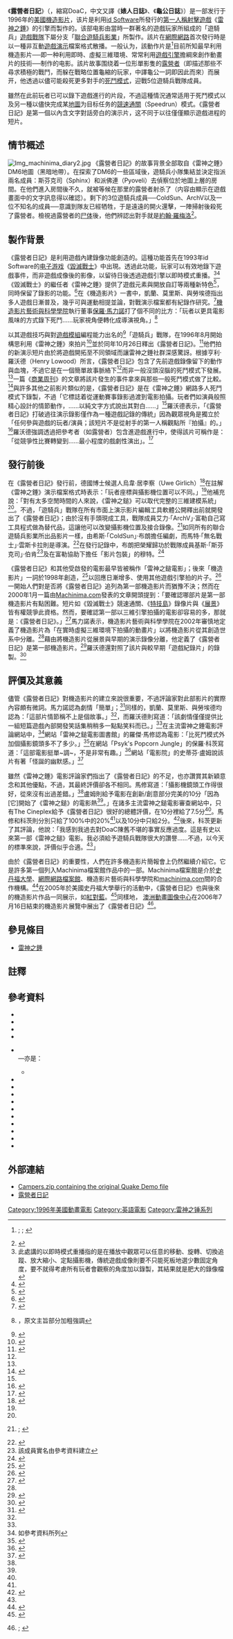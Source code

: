 {{noteTA
|G1=Games
}}
{{Infobox Machinima
|show_name=露營者日記
|image=
|caption=露營者日記的一幅截圖
|engine=[[雷神之錘|雷神之錘]]
|genre=[[動作片|動作片]]
|runtime=100 秒
|writer=希斯·布朗（Heath Brown）
|director=馬修·雲斯卡拉（Matthew Van Sickler）
|editor=艾力·福勒（Eric Fowler）
|actor_control=希斯·布朗<br />艾力·福勒<br />基斯·伯肯（Chris Birke）<br />派佛連（Pyoveli）
|production_company=[[聯合遊騎兵影業|聯合遊騎兵影業]]
|releases=1996年10月26日
|formats=[[雷神之錘|雷神之錘]]演示錄像
}}
《'''露營者日記'''》（{{lang-en|'''''Diary of a Camper'''''}}，縮寫DoaC，中文又譯《'''婊人日誌'''》、《'''龜公日誌'''》）是一部发行于1996年的[[美國|美國]][[machinima|機造影片]]，该片是利用[[id_Software|id Software]]所發行的[[第一人稱射擊|第一人稱射擊]][[電腦遊戲|遊戲]]《[[雷神之鎚系列|雷神之錘]]》的引擎而製作的。该部电影由當時一群著名的遊戲玩家所組成的「遊騎兵」[[電玩遊戲戰隊|遊戲戰隊]]下屬分支「[[聯合遊騎兵影業|聯合遊騎兵影業]]」所製作。該片在[[網際網路|網際網路]]首次發行時是以一種非互動[[遊戲演示|遊戲演示]]檔案格式散播。一般认为，該動作片是<ref>{{harvnb|Marino|2004|loc=6}}; {{harvnb|Lowood|2006|loc=32}}; {{harvnb|Kelland|Morris|Lloyd|2005|loc=28}}</ref>目前所知最早利用機造影片──即一种利用即時、虛擬三維環境、常常利用[[遊戲引擎|遊戲引擎]]擔綱來創作動畫片的技術──制作的电影。該片故事围绕着一位形單影隻的[[露營者|露營者]]（即描述那些不尋求積極的戰鬥，而躲在戰略位置龜縮的玩家，中譯龜公一詞即因此而來）而展开，他透過以儘可能殺死更多對手的[[死鬥模式|死鬥模式]]，迎戰5位遊騎兵戰隊成員。

雖然在此前玩者已可以錄下遊戲進行的片段，不過這種情況通常适用于死鬥模式以及另一種以儘快完成某[[地圖|地圖]]为目标任务的[[競速通關|競速通關]]（Speedrun）模式。《露營者日記》是第一個以內含文字對話旁白的演示片，这不同于以往僅僅顯示遊戲进程的短片。

== 情节概述 ==
[[File:Img_machinima_diary2.jpg|thumb]]
《露營者日記》的故事背景全部取自《雷神之錘》DM6地圖（黑暗地帶）。在探索了DM6的一些區域後，遊騎兵小隊集結並決定指派兩名成員：斯芬克司（Sphinx）和派佛連（Pyoveli）去偵察位於地圖上層的房間。在他們進入房間後不久，就被等候在那里的露營者射杀了（内容由顯示在遊戲畫面中的文字訊息得以確認）。剩下的3位遊騎兵成員──ColdSun、ArchV以及一位不知名的成員──意識到隊友已經牺牲，于是遠遠的開火還擊，一陣掃射後殺死了露營者。檢視過露營者的[[尸体|尸体]]後，他們辨認出對手就是[[約翰·羅梅洛|約翰·羅梅洛]]<ref name="Brown">{{harvnb|Brown|1996}}</ref>。

==製作背景==
《露營者日記》是利用遊戲內建錄像功能創造的。這種功能首先在1993年id Software的[[电子游戏|电子游戏]]《[[毀滅戰士|毀滅戰士]]》中出現。透過此功能，玩家可以有效地錄下遊戲事件，而非遊戲成像後的影像，以留待日後透過遊戲引擎以即時模式重播。<ref>此處講的以即時模式重播指的是在播放中觀眾可以任意的移動、旋轉、切換追蹤、放大縮小、定點攝影機，傳統遊戲成像則要不只能死板地選少數固定角度，要不就得考慮所有玩者會觀察的角度加以錄製，其結果就是肥大的錄像檔</ref><ref name="Marino 3">{{harvnb|Marino|2004|loc=3}}</ref>《毀滅戰士》的繼任者《雷神之錘》提供了遊戲元素與開放自訂等兩種新特色<ref name="Lowood 12">{{harvnb|Lowood|2005|loc=12}}</ref>，同時保留了錄影的功能。<ref name="Marino 4">{{harvnb|Marino|2004|loc=4}}</ref>在《機造影片》一書中，凱蘭、莫里斯、與勞埃德指出多人遊戲日漸普及，幾乎可與運動相提並論，對戰演示檔案都有紀錄作研究。<ref name="Kelland 28">{{harvnb|Kelland|Morris|Lloyd|2005|loc=28}}</ref>[[機造影片藝術與科學學院|機造影片藝術與科學學院]]執行董事[[保羅·馬力諾|保羅·馬力諾]]打了個不同的比方：「玩者以更具電影風味的方式錄下死鬥……玩家視角便轉化成導演視角。」<ref name="Marino 4 emnph">{{harvnb|Marino|2004|loc=4}}，原文主旨部分加粗強調</ref>

以其遊戲技巧與對[[遊戲模組|遊戲模組]]編程能力出名的<ref name="Lowood 32">{{harvnb|Lowood|2006|loc=32}}</ref>「遊騎兵」戰隊，在1996年8月開始構思利用《雷神之錘》來拍片<ref name="Salen, 550">{{harvnb|Salen|Zimmerman|2003|loc=550}}</ref>並於同年10月26日釋出《露營者日記》。<ref name="Marino 21">{{harvnb|Marino|2004|loc=21}}</ref>他們拍的新演示短片由於將遊戲開拓至不同領域而讓雷神之錘社群深感驚訝。根據亨利·羅沃德（Henry Lowood）所言，《露營者日記》包含了先前遊戲錄像留下的動作與血塊，不過它是在一個簡單故事脈絡下<ref name="Lowood 32" />而非一般沒頭沒腦的死鬥模式下發展。<ref name="Kelland 28" />一篇《[[商業周刊|商業周刊]]》的文章將該片發生的事件拿來與那些一般死鬥模式做了比較。<ref name="Future of Machinima, 1">{{harvnb|McGraw–Hill|2007|loc=1}}</ref>與許多其他之前影片類似的是，《露營者日記》是在《雷神之錘》網路多人死鬥模式下錄製，不過「它標誌着從運動賽事錄影過渡到電影拍攝。玩者們如演員般照精心設計的情節動作，……以純文字方式說出其對白……」<ref name="Kelland 28" />羅沃德表示，「《露營者日記》打破過往演示錄影僅作為一種遊戲記錄的傳統」因為觀眾視角是獨立於「任何參與遊戲的玩者/演員；該短片不是從射手的第一人稱觀點所『拍攝』的。」<ref name="Lowood 33">{{harvnb|Lowood|2006|loc=33}}</ref>羅沃德強調透過把參考者（如露營者）包含進遊戲進行中，使得該片可稱作是：「從競爭性比賽轉變到……最小程度的戲劇性演出」。<ref name="Lowood 13">{{harvnb|Lowood|2005|loc=13}}</ref>

==發行前後==
在《露營者日記》發行前，德國博士候選人烏韋·居李察（Uwe Girlich）<ref name="Kelland 37">{{harvnb|Kelland|Morris|Lloyd|2005|loc=37}}</ref>在註解《雷神之錘》演示檔案格式時表示：「玩者座標與攝影機位置可以不同。」<ref name="Lowood 33" />他補充說：「對有太多空閒時間的人來說，《雷神之鎚》可以取代完整的三維建模系統」<ref name ="Lowood 33" />。不過，「遊騎兵」戰隊在所有市面上演示影片編輯工具軟體公開釋出前就開發出了《露營者日記》；由於沒有手頭現成工具，戰隊成員艾力·「ArchV」·富勒自己寫工具程式做為替代品，這讓他可以改變攝影機位置及接合錄像。<ref>{{harvnb|Lowood|2006|loc=33}}; {{harvnb|Wu|n.d.}}</ref>如同所有的聯合遊騎兵影業所出品影片一樣，由希斯·「ColdSun」·布朗擔任編劇，而馬特·「無名戰士」·雲斯卡拉則是導演。<ref>{{harvnb|Wu|n.d.}}</ref>在發行記錄中，布朗把榮耀歸功於戰隊成員基斯·「斯芬克司」·伯肯<ref>該成員實名由參考資料{{harvnb|Salen|2002}}建立</ref>及在富勒協助下擔任「影片包裝」的穆特。<ref name="Brown notes">{{harvnb|Brown|1996|loc=發行記錄}}</ref>

《露營者日記》和其他受啟發的電影最早皆被稱作「雷神之鎚電影」；後來「機造影片」一詞於1998年創造，<ref name="Marino 1">{{harvnb|Marino|2004|loc=1}}</ref>以回應日漸增多、使用其他遊戲引擎拍的片子。<ref name="Marino 12">{{harvnb|Marino|2004|loc=12}}</ref>一開始人們對是否將《露營者日記》追列為第一部機造影片而猶豫不決；然而在2000年1月一篇由[[Machinima.com|Machinima.com]]發表的文章開頭提到：「要確認哪部片是第一部機造影片有點困難。短片如《毀滅戰士》競速通關、《[[特技島|特技島]]》錄像片與《[[展景|展景]]》皆有權競爭此資格。然而，要確認第一部以三維引擎拍攝的電影卻容易的多，那就是：《露營者日記》。」<ref name="Machinima.com staff 2000">{{harvnb|Machinima.com staff|2000|Ref=CITEREFMachinima.com2000}}</ref>馬力諾表示，機造影片藝術與科學學院在2002年審慎地定義了機造影片為「在實時虛擬三維環境下拍攝的動畫片」以將機造影片從其創造世系中分離。<ref name="Marino 1" />藉由將機造影片從展景與早期的演示錄像分離，他定義了《露營者日記》是第一部機造影片。<ref name="Marino 4-6">{{harvnb|Marino|2004|loc=4–6}}</ref>羅沃德還對照了該片與較早期「遊戲紀錄片」的錄製。<ref name="Lowood 32-22">{{harvnb|Lowood|2006|loc=32–33}}</ref>

== 評價及其意義 ==
儘管《露營者日記》對機造影片的建立來說很重要，不過評論家對此部影片的實際內容頗有微詞。馬力諾認為劇情「簡單」；<ref name="Marino 6">{{harvnb|Marino|2004|loc=6}}</ref>同樣的，凱蘭、莫里斯、與勞埃德均認為：「這部片情節稱不上是個故事。」<ref name="Kelland 28" />，而羅沃德則寫道：「該劇情僅僅提供比一組短篇遊戲內部開發笑話集稍稍多一點點笑料而已。」<ref name="Lowood 33" />在主流雷神之錘電影評論網站中，<ref>如參考資料{{harvnb|Marino|2004|loc=7}}所列</ref>網站「雷神之鎚電影圖書館」的羅傑·馬修認為電影：「比死鬥模式外加個攝影鏡頭多不了多少。」<ref name="QML">{{harvnb|Matthews|1997}}</ref>在網站「Psyk's Popcorn Jungle」的保羅·科茨寫道：「這部電影挺單~調~，不是非常有趣。」<ref name="Coates emph">{{harvnb|Coates|1998|loc=原文強調處加粗表示}}</ref>網站「電影院」的史蒂芬·盧姆說該片有著「怪誕的幽默感。」<ref name="Cineplex">{{harvnb|Lum|n.d.}}</ref>

雖然《雷神之錘》電影評論家們指出了《露營者日記》的不足，也亦讚賞其新穎意念和其他優點，不過，其最終評價卻各不相同。馬修寫道：「攝影機鏡頭工作得很好，從來沒有出過差錯。」<ref name="QML" />盧姆則給予電影在創新/創意部分完美的10分「因為[它]開始了《雷神之鎚》的電影熱<ref name="Cineplex" />。」在諸多主流雷神之鎚電影審查網站中，只有The Cineplex給予《露營者日記》很好的總體評價，在10分裡給了7.5分<ref name="Cineplex" />。馬修和科茨則分別只給了100%中的20%<ref name="QML" />以及10分中只給2分。<ref name="Coates">{{harvnb|Coates|1998}}</ref>後來，科茨更新了其評論，他說：「我感到我過去對DoaC陳舊不堪的事實反應過度。這是有史以來第一部《雷神之鎚》電影。我必須給予遊騎兵戰隊很大的讚譽……不過，以今天的標準來說，評價似乎合適。<ref name="Coates emph" />」

由於《露營者日記》的重要性，人們在許多機造影片簡報會上仍然繼續介紹它。它是許多第一個列入Machinima檔案館作品中的一部。Machinima檔案館是介於[[史丹福大學|史丹福大學]]、[[網際網路檔案館|網際網路檔案館]]、機造影片藝術與科學學院和[[machinima.com|machinima.com]]間的合作機構。<ref name="Lowood 2008">{{harvnb|Lowood|2008}}</ref>在2005年於美國史丹福大學舉行的活動中，《露營者日記》也與後來的機造影片作品一同展示，如[[紅對藍|紅對藍]]。<ref name="Lue">{{harvnb|Lue|2005}}</ref>同樣地， [[澳洲動畫圖像中心|澳洲動畫圖像中心]]在2006年7月16日結束的機造影片展覽中展出了《露營者日記》<ref>{{harvnb|Marino|2006}}; {{harvnb|Butler|2006}}</ref>。

== 參見條目 ==
*[[雷神之錘|雷神之錘]]

== 註釋 ==
{{reflist|2}}

== 參考資料 ==
{{refbegin}}
*{{en}}{{cite video|people=Brown, Heath (writer), et al|year=1996|title=Diary of a Camper|medium=''Quake'' demo recording|publisher=聯合遊騎兵影業|ref=CITEREFBrown1996}}
*{{en}}{{cite web|last=Butler|first=Claire|title=Playing the Movies|url=http://www.acmi.net.au/E4BC2C3A68FA4617BE4CE6D5FE180B1C.htm|publisher=澳洲動畫圖像中心|date=2006-03-13|accessdate=2008-10-14|ref=CITEREFButler2006|archiveurl=https://web.archive.org/web/20060927005923/http://www.idmaa.org/journal/pdf/iDMAa_Journal_Vol_2_No_1_screen.pdf |archivedate=2006-09-27}}
*{{en}}{{cite book|last=Kelland|first=Matt|coauthors=Dave Morris, Dave Lloyd|title=Machinima: Making Movies in 3D Virtual Environments|year=2005|publisher=The Ilex Press|location=[[劍橋大學|劍橋大學]]|isbn=1-59200-650-7|ref=CITEREFKellandMorrisLloyd2005}}
*{{en}}{{cite journal|last=Lowood |first=Henry |year=2005 |title=Real-Time Performance: Machinima and Game Studies |url=http://www.idmaa.org/journal/pdf/iDMAa_Journal_Vol_2_No_1_screen.pdf |format=[[PDF|PDF]] |journal=The International Digital Media & Arts Association Journal |volume=2 |issue=1 |pages=10–17 |issn=1554-0405 |accessdate=2006-08-07 |quotes= |ref=CITEREFLowood2005 |deadurl=yes |archiveurl=https://web.archive.org/web/20060101161233/http://www.idmaa.org/journal/pdf/iDMAa_Journal_Vol_2_No_1_screen.pdf |archivedate=2006-01-01 }}
*{{en}}{{cite journal|last=Lowood|first=Henry|year=2006|title=High-performance play: The making of machinima|journal=Journal of Media Practice|volume=7|issue=1|pages=25–42|doi=10.1386/jmpr.7.1.25/1|accessdate=2006-08-21|quotes=|ref=CITEREFLowood2006}}<br />—亦是：
**{{en}}{{cite book|last=Lowood|first=Henry|year=2007|chapter=High-Performance Play: The Making of Machinima|title=Videogames and Art|url=https://archive.org/details/videogamesart0000unse|editor1-last=Clarke|editor1-first=Andy|editor2-last=Mitchell|editor2-first=Grethe|publisher=芝加哥大學出版社|at=[https://archive.org/details/videogamesart0000unse/page/59 59]–79|isbn=9781841501420}}
*{{en}}{{cite journal|last=Lowood|first=Henry|date=2008|title=Game Capture: The Machinima Archive and the History of Digital Games|url=http://www.tft.ucla.edu/mediascape/Spring08_GameCapture.html|work=Mediascape|publisher=[[洛杉磯加利福尼亞大學|洛杉磯加利福尼亞大學]]|accessdate=2009-04-12|ref=CITEREFLowood2008|journal=|archive-date=2009-04-08|archive-url=https://web.archive.org/web/20090408070822/http://www.tft.ucla.edu/mediascape/Spring08_GameCapture.html|dead-url=yes}}
*{{en}}{{cite web|last=Lue|first=Waynn|date=2005-12-07|title=Machinima surfaces on campus|url=http://www.gamespot.com/news/6140893.html|publisher=[[GameSpot|GameSpot]]|accessdate=2009-05-22|ref=CITEREFLue2005|archive-date=2012-05-26|archive-url=https://www.webcitation.org/67w6KDnN6?url=http://www.gamespot.com/news/machinima-surfaces-on-campus-6140893|dead-url=no}}
*{{en}}{{cite web|last=Lum|first=Stephen|title=Quake Movies C–D|url=http://cineplex.planetquake.gamespy.com/q1-cd.html|work=The Cineplex|publisher=[[GameSpy|GameSpy]]|accessdate=2008-08-23|ref=CITEREFLumn.d.|archiveurl=https://web.archive.org/web/20071206041109/http://cineplex.planetquake.gamespy.com/q1-cd.html |archivedate=2007-12-06}}
*{{en}}{{cite web|author=Machinima.com工作人員 |title=Ranger Gone AWOL |url=http://www.machinima.com/article.php?article=336 |date=2000-02-08 |publisher=Machinima, Inc |archiveurl=https://web.archive.org/web/20060315010918/http://www.machinima.com/article.php?article=336 |archivedate=2006-03-15 |accessdate=2008-08-23 |ref=CITEREFMachinima.com2000 |deadurl=yes }}<!-- Article date as posted is incorrect. Date is from the corresponding news posting: http://www.machinima.com/news/view&id=91 . -->
*{{en}}{{cite book|author=保羅·馬力諾|title=3D Game-Based Filmmaking: The Art of Machinima|url=https://archive.org/details/3dgamebasedfilmm0000mari|publisher=Paraglyph Press|location=[[斯科茨代爾_(美國)|斯科茨代爾]]|year=2004 |isbn=1-932111-85-9|ref=CITEREFMarino2004}}
*{{en}}{{cite web|last=Matthews |first=Roger |title=Movie Review: Diary of a Camper |url=http://www.machinima.com/qml/quake/camper.htm |date=1997-08-20 |work=Quake Movie Library |publisher=Machinima, Inc |archivedate=2006-08-22 |archiveurl=https://web.archive.org/web/20060822122327/http://www.machinima.com/qml/quake/camper.htm |accessdate=2008-08-23 |ref=CITEREFMatthews1997 |deadurl=yes }}
*{{en}}{{cite web|author=[[麦格劳-希尔集团|麦格劳-希尔集团]]|title=The Future of Machinima|url=http://www.businessweek.com/innovate/content/aug2007/id20070820_438960.htm|date=2007-08-20|work=[[商業周刊|商業周刊]]|publisher=[[麦格劳-希尔集团|麦格劳-希尔集团]]|accessdate=2009-03-01|ref=CITEREFMcGraw–Hill2007|archive-date=2012-05-26|archive-url=https://www.webcitation.org/67w6MlS8f?url=http://www.businessweek.com/innovate/content/aug2007/id20070820_438960.htm|dead-url=no}}
*{{en}}{{cite web|author=姬蒂·莎倫|title=Ranger Gone Bad II: Assault On Gloom Keep|url=http://www.walkerart.org/archive/E/A3736D5FF5A535DA6172.htm|work=Quake! Doom! Sims!: Transforming Play: Family Albums and Monster Movies|publisher=步行者藝術中心|date=2002-10-19|accessdate=2008-08-23|ref=CITEREFSalen2002|deadurl=yes|archiveurl=https://web.archive.org/web/20081012005204/http://www.walkerart.org/archive/E/A3736D5FF5A535DA6172.htm|archivedate=2008-10-12}}
*{{en}}{{cite book|author=姬蒂·莎倫|coauthors=艾力·齊默爾曼|year=2003|title=遊戲規則|publisher=MIT出版社|location=[[剑桥_(马萨诸塞州)|劍橋]]|isbn=9780262240451|url=http://books.google.com/books?id=UM-xyczrZuQC|accessdate=2009-03-01|ref=CITEREFSalenZimmerman2003}}
*{{en}}{{cite web|last=Wu |first=Andrew |title=Who's Who in Quake |url=http://qe.planetquake.gamespy.com/who/whoall.htm |archiveurl=https://web.archive.org/web/20070630065833/http://qe.planetquake.gamespy.com/who/whoall.htm |archivedate=2007-06-30 |work=星球網絡 |publisher=[[GameSpy|GameSpy]] |accessdate=2008-08-23 |ref=CITEREFWun.d. |deadurl=yes }}
{{refend}}

== 外部連結 ==
*[http://www.gamers.org/pub/idgames2/planetquake/cineplex/camper.zip Campers.zip containing the original Quake Demo file] {{Wayback|url=http://www.gamers.org/pub/idgames2/planetquake/cineplex/camper.zip |date=20110607144748 }}
*[https://web.archive.org/web/20100209040132/http://www.machinima.com/film/view%26id%3D15043 露營者日記]

{{DEFAULTSORT:Diary Of A Camper}}
[[Category:1996年美國動畫電影|Category:1996年美國動畫電影]]
[[Category:英語電影|Category:英語電影]]
[[Category:雷神之锤系列|Category:雷神之锤系列]]